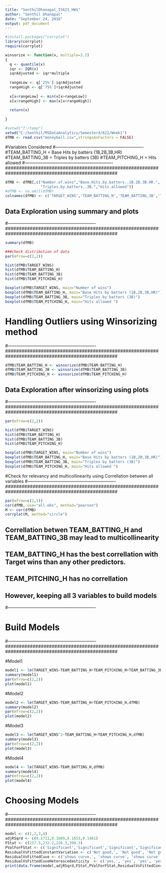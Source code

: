 ```yaml
---
title: "SenthilDhanapal_IS621_HW1"
author: "Senthil Dhanapal"
date: "September 24, 2016"
output: pdf_document
---
```

```r
#install.packages("corrplot")
library(corrplot)
require(corrplot)

```


```r
winsorize <- function(x, multiple=2.2)
{
  q <- quantile(x)
  iqr <- IQR(x)
  iqrAdjusted <- iqr*multiple
  
  rangeLow <- q['25%']-iqrAdjusted
  rangeHigh <- q['75%']+iqrAdjusted
  
  x[x<rangeLow] <- min(x[x>rangeLow])
  x[x>rangeHigh] <- max(x[x<rangeHigh])
  
  return(x)  
  
}


```

```r
#setwd("f:/temp")
setwd("C:/Senthil/MSDataAnalytics/Semester4/621/Week1")
dfMB <- read.csv("moneyball.csv",stringsAsFactors = FALSE)


```

#################################################################################################
#Variables Considered
#-------------------------------------------------------------
#TEAM_BATTING_H = Base Hits by batters (1B,2B,3B,HR)
#TEAM_BATTING_3B = Triples by batters (3B)
#TEAM_PITCHING_H = Hits allowed
#-------------------------------------------------------------
#################################################################################################
```r
dfMB <- dfMB[,c("Number.of.wins","Base.Hits.by.batters..1B.2B.3B.HR.", 
                "Triples.by.batters..3B.","Hits.allowed")]
#dfMB <- na.omit(dfMB)
colnames(dfMB) <- c('TARGET_WINS','TEAM_BATTING_H','TEAM_BATTING_3B','TEAM_PITCHING_H')


```

#################################################################################################
## Data Exploration using summary and plots
#-------------------------------------------------------------
#################################################################################################
```r
summary(dfMB)

###check distribution of data 
par(mfrow=c(2,2))

hist(dfMB$TARGET_WINS)
hist(dfMB$TEAM_BATTING_H)
hist(dfMB$TEAM_BATTING_3B)
hist(dfMB$TEAM_PITCHING_H)

boxplot(dfMB$TARGET_WINS, main="Number of wins")
boxplot(dfMB$TEAM_BATTING_H, main="Base Hits by batters (1B,2B,3B,HR)")
boxplot(dfMB$TEAM_BATTING_3B, main="Triples by batters (3B)")
boxplot(dfMB$TEAM_PITCHING_H, main="Hits allowed ")


```

#################################################################################################
# Handling Outliers using Winsorizing method
#-------------------------------------------------------------
#################################################################################################

```r

dfMB$TEAM_BATTING_H <- winsorize(dfMB$TEAM_BATTING_H)
dfMB$TEAM_BATTING_3B <- winsorize(dfMB$TEAM_BATTING_3B)
dfMB$TEAM_PITCHING_H <- winsorize(dfMB$TEAM_PITCHING_H)


```

#################################################################################################
## Data Exploration after winsorizing using plots
#-------------------------------------------------------------
#################################################################################################
```r

par(mfrow=c(2,2))

hist(dfMB$TARGET_WINS)
hist(dfMB$TEAM_BATTING_H)
hist(dfMB$TEAM_BATTING_3B)
hist(dfMB$TEAM_PITCHING_H)

boxplot(dfMB$TARGET_WINS, main="Number of wins")
boxplot(dfMB$TEAM_BATTING_H, main="Base Hits by batters (1B,2B,3B,HR)")
boxplot(dfMB$TEAM_BATTING_3B, main="Triples by batters (3B)")
boxplot(dfMB$TEAM_PITCHING_H, main="Hits allowed ")


```


#################################################################################################
#Check for relevancy and multicollinearity using Correllation between all variables
#-------------------------------------------------------------
#################################################################################################

```r
par(mfrow=c(1,1))
cor(dfMB, use="all.obs", method="pearson") 
M <- cor(dfMB)
corrplot(M, method="circle")


```

## Correllation betwen TEAM_BATTING_H and TEAM_BATTING_3B may lead to multicollinearity
## TEAM_BATTING_H has the best correllation with Target wins than any other predictors.
## TEAM_PITCHING_H has no correllation 
## However, keeping all 3 variables to build models
#-------------------------------------------------------------

#################################################################################################
# Build Models
#-------------------------------------------------------------
#################################################################################################

#Model1
```r
model1 <- lm(TARGET_WINS~TEAM_BATTING_H+TEAM_PITCHING_H+TEAM_BATTING_3B,dfMB)
summary(model1)
par(mfrow=c(2,2))
plot(model1)


```


#Model2
```r
model2 <- lm(TARGET_WINS~TEAM_BATTING_H+TEAM_PITCHING_H,dfMB)
summary(model2)
par(mfrow=c(2,2))
plot(model2)


```


#Model3
```r
model3 <- lm(TARGET_WINS^2~TEAM_BATTING_H+TEAM_PITCHING_H,dfMB)
summary(model3)
par(mfrow=c(2,2))
plot(model3)


```

#Model4
```r
model4 <- lm(TARGET_WINS~TEAM_BATTING_H,dfMB)
summary(model4)
par(mfrow=c(2,2))
plot(model4)


```



#################################################################################################
# Choosing Models
#-------------------------------------------------------------
#################################################################################################

```r

model <- c(1,2,3,4)
adjRSqrd <- c(0.1711,0.1689,0.1653,0.1461)
FStat <- c(157.5,232.2,226.3,390.3)
PValForFStat <- c('Significant','Significant','Significant','Significant')
ResidualVsFittedConstantVariation <- c('Not good,', 'Not good', 'Not good', 'Not good')
ResidualVsFittedCuve <- c('shows curve,', 'shows curve', 'shows curve', 'shows curve')
ResidualVsFittedCuveHeteroscedasticity  <- c('yes,', 'yes', 'yes', 'yes')
print(data.frame(model,adjRSqrd,FStat,PValForFStat,ResidualVsFittedConstantVariation,ResidualVsFittedCuve,ResidualVsFittedCuveHeteroscedasticity))


```

